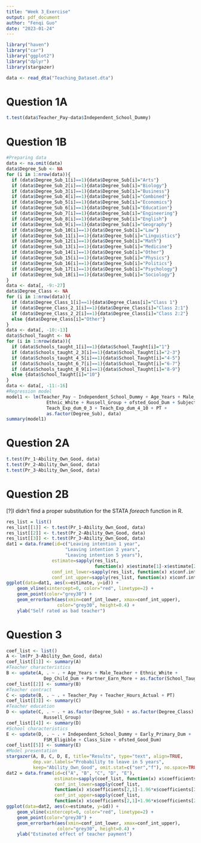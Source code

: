 ---
title: "Week 3_Exercise"
output: pdf_document
author: "Fenqi Guo"
date: "2023-01-24"
---

```{r setup, message=FALSE, warning=FALSE}
library("haven")
library("car")
library("ggplot2")
library("dplyr")
library(stargazer)

data <- read_dta("Teaching_Dataset.dta")
```

# Question 1A  
```{r, warning=FALSE}
t.test(data$Teacher_Pay~data$Independent_School_Dummy)
```
 

# Question 1B
```{r, warning=FALSE}
#Preparing data
data <- na.omit(data)
data$Degree_Sub <- NA
for (i in 1:nrow(data)){
  if (data$Degree_Sub_1[i]==1){data$Degree_Sub[i]="Arts"}
  if (data$Degree_Sub_2[i]==1){data$Degree_Sub[i]="Biology"}
  if (data$Degree_Sub_3[i]==1){data$Degree_Sub[i]="Business"}
  if (data$Degree_Sub_4[i]==1){data$Degree_Sub[i]="Combined"}
  if (data$Degree_Sub_5[i]==1){data$Degree_Sub[i]="Economics"}
  if (data$Degree_Sub_6[i]==1){data$Degree_Sub[i]="Education"}
  if (data$Degree_Sub_7[i]==1){data$Degree_Sub[i]="Engineering"}
  if (data$Degree_Sub_8[i]==1){data$Degree_Sub[i]="English"}
  if (data$Degree_Sub_9[i]==1){data$Degree_Sub[i]="Geography"}
  if (data$Degree_Sub_10[i]==1){data$Degree_Sub[i]="Law"}
  if (data$Degree_Sub_11[i]==1){data$Degree_Sub[i]="Linguistics"}
  if (data$Degree_Sub_12[i]==1){data$Degree_Sub[i]="Math"}
  if (data$Degree_Sub_13[i]==1){data$Degree_Sub[i]="Medicine"}
  if (data$Degree_Sub_14[i]==1){data$Degree_Sub[i]="Other"}
  if (data$Degree_Sub_15[i]==1){data$Degree_Sub[i]="Physics"}
  if (data$Degree_Sub_16[i]==1){data$Degree_Sub[i]="Politics"}
  if (data$Degree_Sub_17[i]==1){data$Degree_Sub[i]="Psychology"}
  if (data$Degree_Sub_18[i]==1){data$Degree_Sub[i]="Sociology"}
}
data <- data[, -9:-27]
data$Degree_Class <- NA
for (i in 1:nrow(data)){
  if (data$Degree_Class_1[i]==1){data$Degree_Class[i]="Class 1"}
  if (data$Degree_Class_2_1[i]==1){data$Degree_Class[i]="Class 2:1"}
  if (data$Degree_Class_2_2[i]==1){data$Degree_Class[i]="Class 2:2"}
  else {data$Degree_Class[i]="Other"}
}
data <- data[, -10:-13]
data$School_Taught <- NA
for (i in 1:nrow(data)){
  if (data$Schools_taught_1[i]==1){data$School_Taught[i]="1"}
  if (data$Schools_taught_2_3[i]==1){data$School_Taught[i]="2-3"}
  if (data$Schools_taught_4_5[i]==1){data$School_Taught[i]="4-5"}
  if (data$Schools_taught_6_7[i]==1){data$School_Taught[i]="6-7"}
  if (data$Schools_taught_8_9[i]==1){data$School_Taught[i]="8-9"}
  else {data$School_Taught[i]="10"}
}
data <- data[, -11:-16]
#Regression model
model1 <- lm(Teacher_Pay ~ Independent_School_Dummy + Age_Years + Male_Teacher +
               Ethnic_White + Russell_Group + ofsted_Good_Dum + Subject_Cat_STEM +
               Teach_Exp_dum_0_3 + Teach_Exp_dum_4_10 + PT +
               as.factor(Degree_Sub), data)
summary(model1)
```


# Question 2A  
```{r, warning=FALSE}
t.test(Pr_1~Ability_Own_Good, data)
t.test(Pr_2~Ability_Own_Good, data)
t.test(Pr_3~Ability_Own_Good, data)
```


# Question 2B
[?]I didn't find a proper substitution for the STATA *foreach* function in R.
```{r, warning=FALSE}
res_list = list()
res_list[[1]] <- t.test(Pr_1~Ability_Own_Good, data)
res_list[[2]] <- t.test(Pr_2~Ability_Own_Good, data)
res_list[[3]] <- t.test(Pr_3~Ability_Own_Good, data)
dat1 = data.frame(id=c("Leaving intention 1 year",
                      "Leaving intention 2 years",
                      "Leaving intention 5 years"),
                 estimate=sapply(res_list, 
                                 function(x) x$estimate[1]-x$estimate[2]),
                 conf_int_lower=sapply(res_list, function(x) x$conf.int[1]),
                 conf_int_upper=sapply(res_list, function(x) x$conf.int[2]))
ggplot(data=dat1, aes(x=estimate, y=id)) +
    geom_vline(xintercept=0, color="red", linetype=2) +
    geom_point(color="grey30") +
    geom_errorbarh(aes(xmin=conf_int_lower, xmax=conf_int_upper), 
                   color="grey30", height=0.4) +
    ylab("Self rated as bad teacher")
```

# Question 3
```{r, message=FALSE, warning=FALSE}
coef_list <- list()
A <- lm(Pr_3~Ability_Own_Good, data)
coef_list[[1]] <- summary(A)
#Teacher characteristics
B <- update(A, . ~ . + Age_Years + Male_Teacher + Ethnic_White + 
              Dep_Child_Dum + Partner_Earn_More + as.factor(School_Taught))
coef_list[[2]] <- summary(B)
#Teacher contract
C <- update(B, . ~ . + Teacher_Pay + Teacher_Hours_Actual + PT)
coef_list[[3]] <- summary(C)
#Teacher education
D <- update(C, . ~ . + as.factor(Degree_Sub) + as.factor(Degree_Class) +
              Russell_Group)
coef_list[[4]] <- summary(D)
#School characteristics
E <- update(D, . ~ . + Independent_School_Dummy + Early_Primary_Dum +
              FSM_Eligible + Class_Size + ofsted_Good_Dum)
coef_list[[5]] <- summary(E)
#Model presentation
stargazer(A, B, C, D, E, title="Results", type="text", align=TRUE,
          dep.var.labels="Probability to leave in 5 years",
          keep="Ability_Own_Good", omit.stat=c("ser","f"), no.space=TRUE)
dat2 = data.frame(id=c("A", "B", "C", "D", "E"),
                  estimate=sapply(coef_list, function(x) x$coefficients[2,1]),
                  conf_int_lower=sapply(coef_list, 
                  function(x) x$coefficients[2,1]-1.96*x$coefficients[2,2]),
                  conf_int_upper=sapply(coef_list, 
                  function(x) x$coefficients[2,1]+1.96*x$coefficients[2,2]))
ggplot(data=dat2, aes(x=estimate, y=id)) +
    geom_vline(xintercept=0, color="red", linetype=2) +
    geom_point(color="grey30") +
    geom_errorbarh(aes(xmin=conf_int_lower, xmax=conf_int_upper), 
                   color="grey30", height=0.4) +
    ylab("Estimated effect of teacher payment")
```